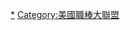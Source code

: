 {{navbox  
 | name = 美國職棒大聯盟各隊開幕戰先發投手
 | title = 美國職棒大聯盟各隊開幕戰先發投手
 | state = {{{state|}}}
 | bodyclass = hlist 
 | group1style = background-color: #FFA7A7;
 |group1=[[美國聯盟]]
 |list1= {{navbox|child
 | groupstyle = background-color: #FFA7A7;
 |group1=[[美國聯盟東區|東區]]
 |list1=
*[[巴爾的摩金鶯開幕戰先發投手列表|巴爾的摩金鶯]]
*[[波士頓紅襪開幕戰先發投手列表|波士頓紅襪]]
*[[紐約洋基開幕戰先發投手列表|紐約洋基]]
*[[坦帕灣光芒開幕戰先發投手列表|坦帕灣光芒]]
*[[多倫多藍鳥開幕戰先發投手列表|多倫多藍鳥]]
|group2=[[美國聯盟中區|中區]]
|list2=
*[[芝加哥白襪開幕戰先發投手列表|芝加哥白襪]]
*[[克里夫蘭守護者開幕戰先發投手列表|克里夫蘭守護者]]
*[[底特律老虎開幕戰先發投手列表|底特律老虎]]
*[[堪薩斯市皇家開幕戰先發投手列表|堪薩斯市皇家]]
*[[明尼蘇達雙城開幕戰先發投手列表|明尼蘇達雙城]]
|group3=[[美國聯盟西區|西區]]
|list3=
*[[休士頓太空人開幕戰先發投手列表|休士頓太空人]]
*[[洛杉磯天使開幕戰先發投手列表|洛杉磯天使]]
*[[奧克蘭運動家開幕戰先發投手列表|奧克蘭運動家]]
*[[西雅圖水手開幕戰先發投手列表|西雅圖水手]]
*[[德州遊騎兵開幕戰先發投手列表|德州遊騎兵]]
}}
 | group2style = background-color: #B7D0FF;
 |group2=[[國家聯盟]]
 |list2= {{navbox|child
 | groupstyle = background-color: #B7D0FF;
 |group1=[[國家聯盟東區|東區]]
 |list1= 
*[[亞特蘭大勇士開幕戰先發投手列表|亞特蘭大勇士]]
*[[邁阿密馬林魚開幕戰先發投手列表|邁阿密馬林魚]]
*[[紐約大都會開幕戰先發投手列表|紐約大都會]]
*[[費城費城人開幕戰先發投手列表|費城費城人]]
*[[華盛頓國民開幕戰先發投手列表|華盛頓國民]]
 | group2=[[國家聯盟中區|中區]]
 | list2 =
*[[芝加哥小熊開幕戰先發投手列表|芝加哥小熊]]
*[[辛辛那提紅人開幕戰先發投手列表|辛辛那提紅人]]
*[[密爾瓦基釀酒人開幕戰先發投手列表|密爾瓦基釀酒人]]
*[[匹茲堡海盜開幕戰先發投手列表|匹茲堡海盜]]
*[[聖路易紅雀開幕戰先發投手列表|聖路易紅雀]]
 | group3 = [[國家聯盟西區|西區]]
 | list3 = 
*[[亞利桑那響尾蛇開幕戰先發投手列表|亞利桑那響尾蛇]]
*[[科羅拉多洛磯開幕戰先發投手列表|科羅拉多洛磯]]
*[[洛杉磯道奇開幕戰先發投手列表|洛杉磯道奇]]
*[[聖地牙哥教士開幕戰先發投手列表|聖地牙哥教士]]
*[[舊金山巨人開幕戰先發投手列表|舊金山巨人]]
}}

|group3=已解散球隊
|list3=[[巴爾的摩金鶯 (19世紀)開幕戰先發投手列表|巴爾的摩金鶯 (19世紀)]] · [[克里夫蘭蜘蛛開幕戰先發投手列表|克里夫蘭蜘蛛]] · [[底特律狼獾開幕戰先發投手列表|底特律狼獾]] · [[路易斯維爾上校開幕戰先發投手列表|路易斯維爾上校]] · [[普維敦斯灰開幕戰先發投手列表|普維敦斯灰]]

}}<noinclude>
{{collapsible option}}
[[Category:美國職棒大聯盟開幕戰先發投手列表|*]]
[[Category:美國職棒大聯盟]]</noinclude>
